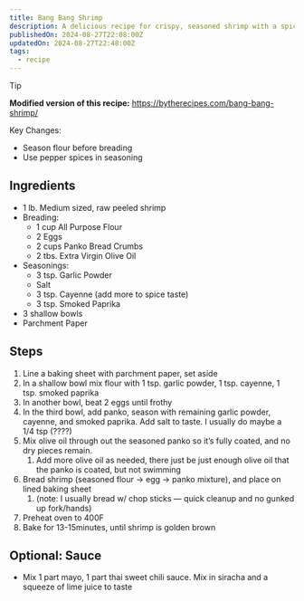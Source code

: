 ```yaml
---
title: Bang Bang Shrimp
description: A delicious recipe for crispy, seasoned shrimp with a spicy sauce.
publishedOn: 2024-08-27T22:08:00Z
updatedOn: 2024-08-27T22:48:00Z
tags:
  - recipe
---
```


> [!TIP]
> **Modified version of this recipe:**
> https://bytherecipes.com/bang-bang-shrimp/
>
> Key Changes:
>   - Season flour before breading
>   - Use pepper spices in seasoning

## Ingredients

- 1 lb. Medium sized, raw peeled shrimp
- Breading:
    - 1 cup All Purpose Flour
    - 2 Eggs
    - 2 cups Panko Bread Crumbs
    - 2 tbs. Extra Virgin Olive Oil
- Seasonings:
    - 3 tsp. Garlic Powder
    - Salt
    - 3 tsp. Cayenne (add more to spice taste)
    - 3 tsp. Smoked Paprika
- 3 shallow bowls
- Parchment Paper

## Steps

1. Line a baking sheet with parchment paper, set aside
2. In a shallow bowl mix flour with 1 tsp. garlic powder, 1 tsp. cayenne, 1 tsp. smoked paprika
3. In another bowl, beat 2 eggs until frothy
4. In the third bowl, add panko, season with remaining garlic powder, cayenne, and smoked paprika. Add salt to taste. I usually do maybe a 1/4 tsp (????)
5. Mix olive oil through out the seasoned panko so it’s fully coated, and no dry pieces remain.
    1. Add more olive oil as needed, there just be just enough olive oil that the panko is coated, but not swimming
6. Bread shrimp (seasoned flour → egg → panko mixture), and place on lined baking sheet
    1. (note: I usually bread w/ chop sticks — quick cleanup and no gunked up fork/hands)
7. Preheat oven to 400F
8. Bake for 13-15minutes, until shrimp is golden brown

## Optional: Sauce

- Mix 1 part mayo, 1 part thai sweet chili sauce. Mix in siracha and a squeeze of lime juice to taste

